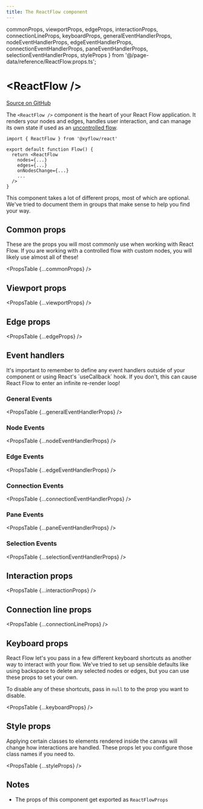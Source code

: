 ```yaml
---
title: The ReactFlow component
---
```


  commonProps,
  viewportProps,
  edgeProps,
  interactionProps,
  connectionLineProps,
  keyboardProps,
  generalEventHandlerProps,
  nodeEventHandlerProps,
  edgeEventHandlerProps,
  connectionEventHandlerProps,
  paneEventHandlerProps,
  selectionEventHandlerProps,
  styleProps
} from '@/page-data/reference/ReactFlow.props.ts';

# &lt;ReactFlow />

[Source on GitHub](https://github.com/xyflow/xyflow/blob/main/packages/react/src/container/ReactFlow/index.tsx/#L47)

The `<ReactFlow />` component is the heart of your React Flow application. It
renders your nodes and edges, handles user interaction, and can manage its own
state if used as an [uncontrolled flow](/learn/advanced-use/uncontrolled-flow).

```tsx
import { ReactFlow } from '@xyflow/react'

export default function Flow() {
  return <ReactFlow
    nodes={...}
    edges={...}
    onNodesChange={...}
    ...
  />
}
```

This component takes a lot of different props, most of which are optional. We've
tried to document them in groups that make sense to help you find your way.

## Common props

These are the props you will most commonly use when working with React Flow. If
you are working with a controlled flow with custom nodes, you will likely use
almost all of these!

<PropsTable {...commonProps} />

## Viewport props

<PropsTable {...viewportProps} />

## Edge props

<PropsTable {...edgeProps} />

## Event handlers

<Callout type="warning">
  It's important to remember to define any event handlers outside of your
  component or using React's `useCallback` hook. If you don't, this can cause
  React Flow to enter an infinite re-render loop!
</Callout>

### General Events

<PropsTable {...generalEventHandlerProps} />

### Node Events

<PropsTable {...nodeEventHandlerProps} />

### Edge Events

<PropsTable {...edgeEventHandlerProps} />

### Connection Events

<PropsTable {...connectionEventHandlerProps} />

### Pane Events

<PropsTable {...paneEventHandlerProps} />

### Selection Events

<PropsTable {...selectionEventHandlerProps} />

## Interaction props

<PropsTable {...interactionProps} />

## Connection line props

<PropsTable {...connectionLineProps} />

## Keyboard props

React Flow let's you pass in a few different keyboard shortcuts as another way
to interact with your flow. We've tried to set up sensible defaults like using
backspace to delete any selected nodes or edges, but you can use these props to
set your own.

To disable any of these shortcuts, pass in `null` to to the prop you want to
disable.

<PropsTable {...keyboardProps} />

## Style props

Applying certain classes to elements rendered inside the canvas will change how
interactions are handled. These props let you configure those class names if you
need to.

<PropsTable {...styleProps} />

## Notes

- The props of this component get exported as `ReactFlowProps`
